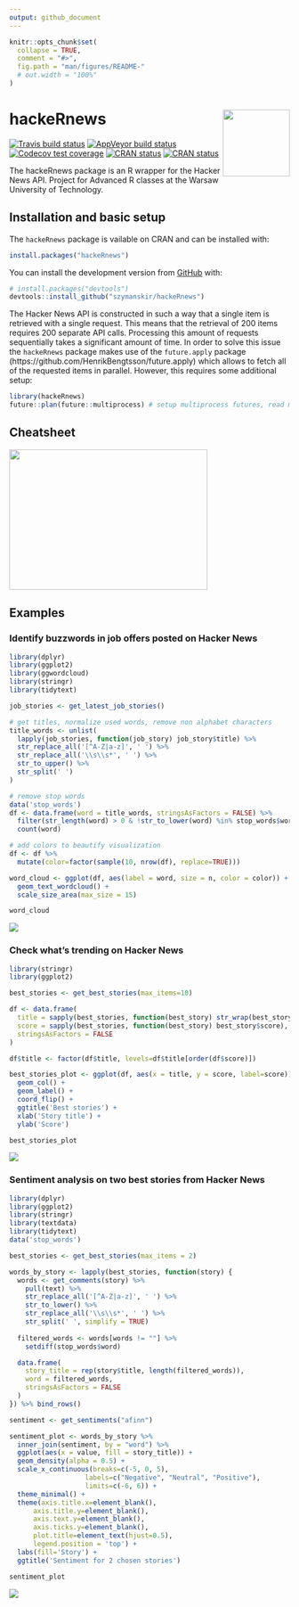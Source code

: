 ```yaml
---
output: github_document
---
```


<!-- README.md is generated from README.Rmd. Please edit that file -->

```r
knitr::opts_chunk$set(
  collapse = TRUE,
  comment = "#>",
  fig.path = "man/figures/README-"
  # out.width = "100%"
)
```

# hackeRnews <img src="man/figures/logo.png" align="right" width="120" />

<!-- badges: start -->
[![Travis build status](https://travis-ci.com/szymanskir/hackeRnews.svg?branch=master)](https://travis-ci.com/szymanskir/hackeRnews)
[![AppVeyor build status](https://ci.appveyor.com/api/projects/status/github/szymanskir/hackeRnews?branch=master&svg=true)](https://ci.appveyor.com/project/szymanskir/hackeRnews)
[![Codecov test coverage](https://codecov.io/gh/szymanskir/hackeRnews/branch/master/graph/badge.svg)](https://codecov.io/gh/szymanskir/hackeRnews?branch=master)
[![CRAN status](https://www.r-pkg.org/badges/version/hackeRnews)](https://CRAN.R-project.org/package=hackeRnews)
[![CRAN status](https://cranlogs.r-pkg.org/badges/grand-total/hackeRnews)](https://CRAN.R-project.org/package=hackeRnews)
<!-- badges: end -->

The hackeRnews package is an R wrapper for the Hacker News API. Project for Advanced R classes at the Warsaw University of Technology.

## Installation and basic setup

The `hackeRnews` package is vailable on CRAN and can be installed with:
```r
install.packages("hackeRnews")
```

You can install the development version from [GitHub](https://github.com/) with:

``` r
# install.packages("devtools")
devtools::install_github("szymanskir/hackeRnews")
```

The Hacker News API is constructed in such a way that a single item is retrieved with a single request. This means that the retrieval of 200 items requires 200 separate API calls. Processing this amount of requests sequentially takes a significant amount of time. In order to solve this issue the `hackeRnews` package makes use of the `future.apply` package (https://github.com/HenrikBengtsson/future.apply) which allows to fetch all of the requested items in parallel. However, this requires some additional setup:

```r
library(hackeRnews)
future::plan(future::multiprocess) # setup multiprocess futures, read more at https://github.com/HenrikBengtsson/future
```

## Cheatsheet

<a href="https://github.com/szymanskir/hackeRnews/blob/master/cheatsheet/cheatsheet.pdf"><img src="man/figures/cheatsheet.png" width="356" height="252"/></a>  

## Examples

### Identify buzzwords in job offers posted on Hacker News
```r
library(dplyr)
library(ggplot2)
library(ggwordcloud)
library(stringr)
library(tidytext)

job_stories <- get_latest_job_stories()

# get titles, normalize used words, remove non alphabet characters
title_words <- unlist(
  lapply(job_stories, function(job_story) job_story$title) %>% 
  str_replace_all('[^A-Z|a-z]', ' ') %>% 
  str_replace_all('\\s\\s*', ' ') %>% 
  str_to_upper() %>% 
  str_split(' ')
)

# remove stop words
data('stop_words')
df <- data.frame(word = title_words, stringsAsFactors = FALSE) %>% 
  filter(str_length(word) > 0 & !str_to_lower(word) %in% stop_words$word) %>% 
  count(word)

# add colors to beautify visualization
df <- df %>% 
  mutate(color=factor(sample(10, nrow(df), replace=TRUE)))

word_cloud <- ggplot(df, aes(label = word, size = n, color = color)) + 
  geom_text_wordcloud() + 
  scale_size_area(max_size = 15)

word_cloud
```

<img src="man/figures/word_cloud.png"/>

### Check what's trending on Hacker News
```r
library(stringr)
library(ggplot2)

best_stories <- get_best_stories(max_items=10)

df <- data.frame(
  title = sapply(best_stories, function(best_story) str_wrap(best_story$title, 42)),
  score = sapply(best_stories, function(best_story) best_story$score),
  stringsAsFactors = FALSE
)

df$title <- factor(df$title, levels=df$title[order(df$score)])

best_stories_plot <- ggplot(df, aes(x = title, y = score, label=score)) +
  geom_col() +
  geom_label() +
  coord_flip() +
  ggtitle('Best stories') +
  xlab('Story title') +
  ylab('Score')

best_stories_plot
```

<img src="man/figures/best_stories.png"/>

### Sentiment analysis on two best stories from Hacker News

```r
library(dplyr)
library(ggplot2)
library(stringr)
library(textdata)
library(tidytext)
data('stop_words')

best_stories <- get_best_stories(max_items = 2)

words_by_story <- lapply(best_stories, function(story) {
  words <- get_comments(story) %>% 
    pull(text) %>% 
    str_replace_all('[^A-Z|a-z]', ' ') %>%
    str_to_lower() %>%
    str_replace_all('\\s\\s*', ' ') %>% 
    str_split(' ', simplify = TRUE)
  
  filtered_words <- words[words != ""] %>% 
    setdiff(stop_words$word)

  data.frame(
    story_title = rep(story$title, length(filtered_words)),
    word = filtered_words,
    stringsAsFactors = FALSE
  )
}) %>% bind_rows()

sentiment <- get_sentiments("afinn")

sentiment_plot <- words_by_story %>% 
  inner_join(sentiment, by = "word") %>% 
  ggplot(aes(x = value, fill = story_title)) +
  geom_density(alpha = 0.5) +
  scale_x_continuous(breaks=c(-5, 0, 5),
                   labels=c("Negative", "Neutral", "Positive"),
                   limits=c(-6, 6)) +
  theme_minimal() +
  theme(axis.title.x=element_blank(),
      axis.title.y=element_blank(),
      axis.text.y=element_blank(),
      axis.ticks.y=element_blank(),
      plot.title=element_text(hjust=0.5),
      legend.position = 'top') +
  labs(fill='Story') +
  ggtitle('Sentiment for 2 chosen stories')

sentiment_plot
```

<img src="man/figures/sentiment.png"/>
